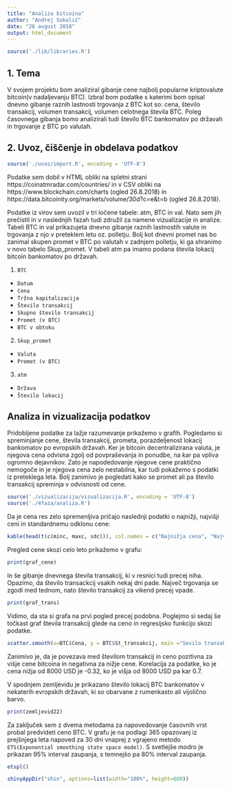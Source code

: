 ```yaml
---
title: "Analiza bitcoina"
author: "Andrej Sokolič"
date: "28 avgust 2018"
output: html_document
---
```


```r
source('./lib/libraries.R')
```

## 1. Tema

V svojem projektu bom analiziral gibanje cene najbolj popularne kriptovalute bitcoin(v nadaljevanju BTC). Izbral bom podatke s katerimi bom opisal dnevno gibanje raznih lastnosti trgovanja z BTC kot so: cena, število transakcij, volumen transakcij, volumen celotnega števila BTC. Poleg časovnega gibanja bomo analizirali tudi število BTC bankomatov po državah in trgovanje z BTC po valutah.



## 2. Uvoz, čiščenje in obdelava podatkov

```r
source('./uvoz/import.R', encoding = 'UTF-8')
```

Podatke sem dobil v HTML obliki na spletni strani https://coinatmradar.com/countries/  in v CSV obliki na https://www.blockchain.com/charts (ogled 26.8.2018) in https://data.bitcoinity.org/markets/volume/30d?c=e&t=b (ogled 26.8.2018).

Podatke iz virov sem uvozil v tri ločene tabele: atm, BTC in val. Nato sem jih prečistil in v naslednjih fazah tudi združil za namene vizualizacije in analize. Tabeli BTC in val prikazujeta dnevno gibanje raznih lastnostih valute in trgovanja z njo v preteklem letu oz. polletju. Bolj kot dnevni promet nas bo zanimal skupen promet v BTC po valutah v zadnjem polletju, ki ga shranimo v novo tabelo Skup_promet. V tabeli atm pa imamo podana števila lokacij bitcoin bankomatov po državah.

1. `BTC` 
* `Datum`
* `Cena`
* `Tržna kapitalizacija`
* `Število transakcij`
* `Skupno število transakcij`
* `Promet (v BTC)`
* `BTC v obtoku`

2. `Skup_promet`
* `Valuta`
* `Promet (v BTC)`

3. `atm`
* `Država`
* `Število lokacij`

## Analiza in vizualizacija podatkov

Pridobljene podatke za lažje razumevanje prikažemo v grafih. Pogledamo si spreminjanje cene, števila transakcij, prometa, porazdeljenost lokacij bankomatov po evropskih državah. Ker je bitcoin decentralizirana valuta, je njegova cena odvisna zgolj od povpraševanja in ponudbe, na kar pa vpliva ogromno dejavnikov. Zato je napodedovanje njegove cene praktično nemogoče in je njegova cena zelo nestabilna, kar tudi pokažemo s podatki iz preteklega leta. Bolj zanimivo je pogledati kako se promet ali pa število transakcij spreminja v odvisnosti od cene.

```r
source('./vizualizacija/vizualizacija.R', encoding = 'UTF-8')
source('./4faza/analiza.R')
```
Da je cena res zelo spremenljiva pričajo naslednji podatki o najnižji, najvišji ceni in standardnemu odklonu cene:
```r
kable(head(t(c(minc, maxc, sdc))), col.names = c("Najnižja cena", "Najvišja cena", "Standardni odklon cene"))
```

Pregled cene skozi celo leto prikažemo v grafu:
```r
print(graf_cene)
```

In še gibanje dnevnega števila transakcij, ki v resnici tudi precej niha. Opazimo, da število transackcij vsakih nekaj dni pade. Največ trgovanja se zgodi med tednom, nato število transakcij za vikend precej vpade.

```r
print(graf_trans)
```

Vidimo, da sta si grafa na prvi pogled precej podobna. Poglejmo si sedaj še točkast graf števila transakcij glede na ceno in regresijsko funkcijo skozi podatke.

```r
scatter.smooth(x=BTC$Cena, y = BTC$St_transakcij, main ="Sevilo transakcij ~ Cena", xlab = "Cena (USD)", ylab = "Število transakcij")
```

Zanimivo je, da je povezava med številom transakcij in ceno pozitivna za višje cene bitcoina in negativna za nižje cene. Korelacija za podatke, ko je cena nižja od 8000 USD je -0.32, ko je višja od 8000 USD pa kar 0.7.

V spodnjem zemljevidu je prikazano število lokacij BTC bankomatov v nekaterih evropskih državah, ki so obarvane z rumenkasto ali vijolično barvo.
```r
print(zemljevid22)
```

Za zaključek sem z dvema metodama za napovedovanje časovnih vrst probal predvideti ceno BTC. V grafu je na podlagi 365 opazovanj iz prejšnjega leta napoved za 30 dni vnaprej z vgrajeno metodo `ETS(Exponential smoothing state space model)`. S svetlejše modro je prikazan 95% interval zaupanja, s temnejšo pa 80% interval zaupanja.

```r
etspl()
```

```r
shinyAppDir("shin", options=list(width="100%", height=600))
```
